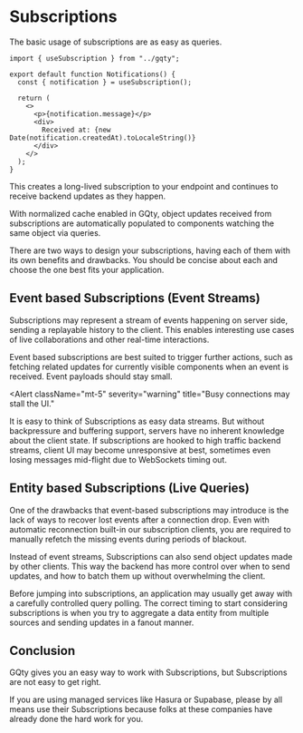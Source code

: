 
# Subscriptions

The basic usage of subscriptions are as easy as queries.

```tsx filename="src/notifications.tsx"
import { useSubscription } from "../gqty";

export default function Notifications() {
  const { notification } = useSubscription();

  return (
    <>
      <p>{notification.message}</p>
      <div>
        Received at: {new Date(notification.createdAt).toLocaleString()}
      </div>
    </>
  );
}
```

This creates a long-lived subscription to your endpoint and continues to receive
backend updates as they happen.

With normalized cache enabled in GQty, object updates received from
subscriptions are automatically populated to components watching the same object
via queries.

There are two ways to design your subscriptions, having each of them with its
own benefits and drawbacks. You should be concise about each and choose the one
best fits your application.

## Event based Subscriptions (Event Streams)

Subscriptions may represent a stream of events happening on server side, sending
a replayable history to the client. This enables interesting use cases of live
collaborations and other real-time interactions.

Event based subscriptions are best suited to trigger further actions, such as
fetching related updates for currently visible components when an event is
received. Event payloads should stay small.

<Alert
  className="mt-5"
  severity="warning"
  title="Busy connections may stall the UI."
>
  It is easy to think of Subscriptions as easy data streams. But without
  backpressure and buffering support, servers have no inherent knowledge about
  the client state. If subscriptions are hooked to high traffic backend streams,
  client UI may become unresponsive at best, sometimes even losing messages
  mid-flight due to WebSockets timing out.
</Alert>

## Entity based Subscriptions (Live Queries)

One of the drawbacks that event-based subscriptions may introduce is the lack of
ways to recover lost events after a connection drop. Even with automatic
reconnection built-in our subscription clients, you are required to manually
refetch the missing events during periods of blackout.

Instead of event streams, Subscriptions can also send object updates made by
other clients. This way the backend has more control over when to send updates,
and how to batch them up without overwhelming the client.

<Alert className="mt-5" severity="info" title="You may not even need this.">
  Before jumping into subscriptions, an application may usually get away with a
  carefully controlled query polling. The correct timing to start considering
  subscriptions is when you try to aggregate a data entity from multiple sources
  and sending updates in a fanout manner.
</Alert>

## Conclusion

GQty gives you an easy way to work with Subscriptions, but Subscriptions are not
easy to get right.

If you are using managed services like Hasura or Supabase, please by all means
use their Subscriptions because folks at these companies have already done the
hard work for you.
